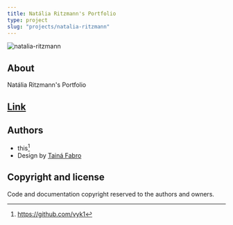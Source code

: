 ```yaml
---
title: Natália Ritzmann's Portfolio
type: project
slug: "projects/natalia-ritzmann"
---
```


![natalia-ritzmann](./natalia-ritzmann.png)

## About 

Natália Ritzmann's Portfolio

## [Link](https://nataliaritzmann.com.br)

## Authors

- this[^1]
- Design by [Tainá Fabro](https://www.linkedin.com/in/tainafabro)

## Copyright and license

Code and documentation copyright reserved to the authors and owners.

[^1]: https://github.com/vyk1

